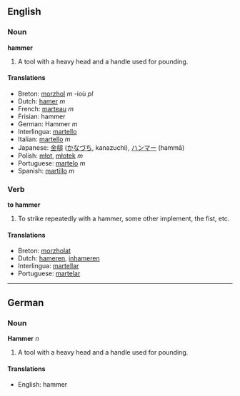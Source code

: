 ==English==
===Noun===
'''hammer'''

#A tool with a heavy head and a handle used for pounding.

====Translations====
*Breton: [[morzhol]] ''m'' -ioù ''pl''
*Dutch: [[hamer]] ''m''
*French: [[marteau]] ''m''
*Frisian: hammer
*German: Hammer ''m''
*Interlingua: [[martello]]
*Italian: [[martello]] ''m''
*Japanese: [[金槌]] ([[かなづち]], kanazuchi), [[ハンマー]] (hammā)
*Polish: [[młot]], [[młotek]] ''m''
*Portuguese: [[martelo]] ''m''
*Spanish: [[martillo]] ''m''

===Verb===
'''to hammer'''

#To strike repeatedly with a hammer, some other implement, the fist, etc.

====Translations====
*Breton: [[morzholat]]
*Dutch: [[hameren]], [[inhameren]]
*Interlingua: [[martellar]]
*Portuguese: [[martelar]]

----

==German==
===Noun===
'''Hammer''' ''n''

#A tool with a heavy head and a handle used for pounding.

====Translations====
*English: hammer